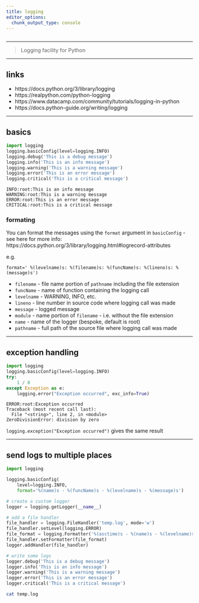 ```yaml
---
title: logging
editor_options: 
  chunk_output_type: console
---
```


```r
```

*********************************************************************

> Logging facility for Python

<!-- ********************************************************************* -->

<!-- ## faqs -->

*********************************************************************

## links

* https://docs.python.org/3/library/logging  
* https://realpython.com/python-logging  
* https://www.datacamp.com/community/tutorials/logging-in-python  
* https://docs.python-guide.org/writing/logging  


*********************************************************************

## basics

```python
import logging
logging.basicConfig(level=logging.INFO)
logging.debug('This is a debug message')
logging.info('This is an info message')
logging.warning('This is a warning message')
logging.error('This is an error message')
logging.critical('This is a critical message')
```

```
INFO:root:This is an info message
WARNING:root:This is a warning message
ERROR:root:This is an error message
CRITICAL:root:This is a critical message
```

### formating

You can format the messages using the `format` argument in `basicConfig` - see here for more info: https://docs.python.org/3/library/logging.html#logrecord-attributes

e.g. 

`format=' %(levelname)s: %(filename)s: %(funcName)s: %(lineno)s: %(message)s')`

* `filename` - file name portion of `pathname` including the file extension
* `funcName` - name of function containing the logging call
* `levelname` - WARNING, INFO, etc.
* `lineno` - line number in source code where logging call was made
* `message` - logged message
* `module` - name portion of `filename` - i.e. without the file extension
* `name` - name of the logger (bespoke, default is root)
* `pathname` - full path of the source file where logging call was made


*********************************************************************

## exception handling

```python
import logging
logging.basicConfig(level=logging.INFO)
try:
    1 / 0
except Exception as e:
    logging.error("Exception occurred", exc_info=True)
```

```
ERROR:root:Exception occurred
Traceback (most recent call last):
  File "<string>", line 2, in <module>
ZeroDivisionError: division by zero
```

`logging.exception("Exception occurred")` gives the same result

*********************************************************************

## send logs to multiple places

```python
import logging

logging.basicConfig(
    level=logging.INFO,
    format='%(name)s - %(funcName)s - %(levelname)s - %(message)s')

# create a custom logger
logger = logging.getLogger(__name__)

# add a file handler
file_handler = logging.FileHandler('temp.log', mode='w')
file_handler.setLevel(logging.ERROR)
file_format = logging.Formatter('%(asctime)s - %(name)s - %(levelname)s - %(message)s')
file_handler.setFormatter(file_format)
logger.addHandler(file_handler)

# write some logs
logger.debug('This is a debug message')
logger.info('This is an info message')
logger.warning('This is a warning message')
logger.error('This is an error message')
logger.critical('This is a critical message')
```

```sh
cat temp.log
```

